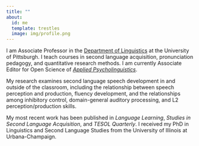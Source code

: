 ```yaml
---
title: ""
about:
  id: me
  template: trestles
  image: img/profile.png
---
```


:::{#me}

I am Associate Professor in the [Department of Linguistics](https://www.linguistics.pitt.edu/){target="_blank"} at the University of Pittsburgh. I teach courses in second language acquisition, pronunciation pedagogy, and quantitative research methods. I am currently Associate Editor for Open Science of [*Applied Psycholinguistics*](https://www.cambridge.org/core/journals/applied-psycholinguistics){target="_blank"}.

My research examines second language speech development in and outside of the classroom, including the relationship between speech perception and production, fluency development, and the relationships among inhibitory control, domain-general auditory processing, and L2 perception/production skills.

My most recent work has been published in *Language Learning*, *Studies in Second Language Acquisition*, and *TESOL Quarterly*. I received my PhD in Linguistics and Second Language Studies from the University of Illinois at Urbana-Champaign.

:::

